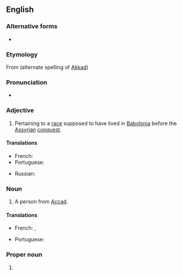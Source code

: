 ==English==

===Alternative forms===
* {{l|en|Akkadian}}

===Etymology===
From {{m|en|Accad}} (alternate spelling of [[Akkad]]) {{suffix||ian|lang=en}}

===Pronunciation===
* {{IPA|/əˈkeɪdi.ən/|/əˈkɑdi.ən/|lang=en}}

===Adjective===
{{en-adj}}

# Pertaining to a [[race]] supposed to have lived in [[Babylonia]] before the [[Assyrian]] [[conquest]].

====Translations====
{{trans-top|pertaining to a race supposed to have lived in Babylonia before the Assyrian conquest}}
* French: {{t+|fr|akkadien}}
* Portuguese: {{t+|pt|acadiano|m}}
{{trans-mid}}
* Russian: {{t+|ru|акка́дский}}
{{trans-bottom}}

===Noun===
{{en-noun}}

# A person from [[Accad]].

====Translations====
{{trans-top|A person from Accad}}
* French: {{t+|fr|Akkadien|m}}, {{t+|fr|Akkadienne|f}}
{{trans-mid}}
* Portuguese: {{t+|pt|acadiano|m}}
{{trans-bottom}}

===Proper noun===
{{en-proper noun}}

# {{alt form|Akkadian|lang=en}}